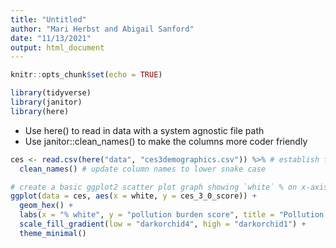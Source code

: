 ```yaml
---
title: "Untitled"
author: "Mari Herbst and Abigail Sanford"
date: "11/13/2021"
output: html_document
---
```


```r
knitr::opts_chunk$set(echo = TRUE)

library(tidyverse)
library(janitor)
library(here)
```

- Use here() to read in data with a system agnostic file path
- Use janitor::clean_names() to make the columns more coder friendly

```r
ces <- read.csv(here("data", "ces3demographics.csv")) %>% # establish file path
  clean_names() # update column names to lower snake case
```

```r
# create a basic ggplot2 scatter plot graph showing `white` % on x-axis and CalEnviroScreen pollution burden score `ces_3_0_score` on the y-axis. 
ggplot(data = ces, aes(x = white, y = ces_3_0_score)) + 
  geom_hex() +
  labs(x = "% white", y = "pollution burden score", title = "Pollution burden score by white population density") + 
  scale_fill_gradient(low = "darkorchid4", high = "darkorchid1") + 
  theme_minimal()


```



